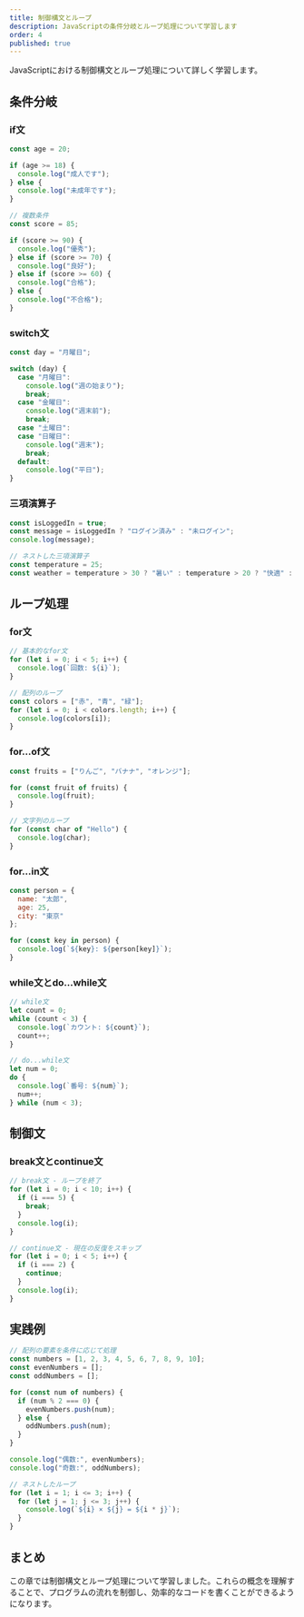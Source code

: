 ```yaml
---
title: 制御構文とループ
description: JavaScriptの条件分岐とループ処理について学習します
order: 4
published: true
---
```


JavaScriptにおける制御構文とループ処理について詳しく学習します。

## 条件分岐

### if文

```javascript
const age = 20;

if (age >= 18) {
  console.log("成人です");
} else {
  console.log("未成年です");
}

// 複数条件
const score = 85;

if (score >= 90) {
  console.log("優秀");
} else if (score >= 70) {
  console.log("良好");
} else if (score >= 60) {
  console.log("合格");
} else {
  console.log("不合格");
}
```

### switch文

```javascript
const day = "月曜日";

switch (day) {
  case "月曜日":
    console.log("週の始まり");
    break;
  case "金曜日":
    console.log("週末前");
    break;
  case "土曜日":
  case "日曜日":
    console.log("週末");
    break;
  default:
    console.log("平日");
}
```

### 三項演算子

```javascript
const isLoggedIn = true;
const message = isLoggedIn ? "ログイン済み" : "未ログイン";
console.log(message);

// ネストした三項演算子
const temperature = 25;
const weather = temperature > 30 ? "暑い" : temperature > 20 ? "快適" : "寒い";
```

## ループ処理

### for文

```javascript
// 基本的なfor文
for (let i = 0; i < 5; i++) {
  console.log(`回数: ${i}`);
}

// 配列のループ
const colors = ["赤", "青", "緑"];
for (let i = 0; i < colors.length; i++) {
  console.log(colors[i]);
}
```

### for...of文

```javascript
const fruits = ["りんご", "バナナ", "オレンジ"];

for (const fruit of fruits) {
  console.log(fruit);
}

// 文字列のループ
for (const char of "Hello") {
  console.log(char);
}
```

### for...in文

```javascript
const person = {
  name: "太郎",
  age: 25,
  city: "東京"
};

for (const key in person) {
  console.log(`${key}: ${person[key]}`);
}
```

### while文とdo...while文

```javascript
// while文
let count = 0;
while (count < 3) {
  console.log(`カウント: ${count}`);
  count++;
}

// do...while文
let num = 0;
do {
  console.log(`番号: ${num}`);
  num++;
} while (num < 3);
```

## 制御文

### break文とcontinue文

```javascript
// break文 - ループを終了
for (let i = 0; i < 10; i++) {
  if (i === 5) {
    break;
  }
  console.log(i);
}

// continue文 - 現在の反復をスキップ
for (let i = 0; i < 5; i++) {
  if (i === 2) {
    continue;
  }
  console.log(i);
}
```

## 実践例

```javascript
// 配列の要素を条件に応じて処理
const numbers = [1, 2, 3, 4, 5, 6, 7, 8, 9, 10];
const evenNumbers = [];
const oddNumbers = [];

for (const num of numbers) {
  if (num % 2 === 0) {
    evenNumbers.push(num);
  } else {
    oddNumbers.push(num);
  }
}

console.log("偶数:", evenNumbers);
console.log("奇数:", oddNumbers);

// ネストしたループ
for (let i = 1; i <= 3; i++) {
  for (let j = 1; j <= 3; j++) {
    console.log(`${i} × ${j} = ${i * j}`);
  }
}
```

## まとめ

この章では制御構文とループ処理について学習しました。これらの概念を理解することで、プログラムの流れを制御し、効率的なコードを書くことができるようになります。
